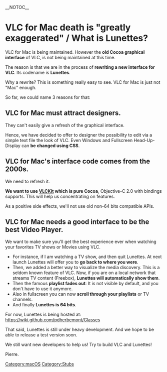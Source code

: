 __NOTOC__
= VLC for Mac death is "greatly exaggerated" / What is Lunettes?  =
VLC for Mac is being maintained. However the '''old Cocoa graphical interface''' of VLC, is not being maintained at this time. 

The reason is that we are in the process of '''rewriting a new interface for VLC'''. Its codename is '''Lunettes'''. 

Why a rewrite? This is something really easy to see. VLC for Mac is just not "Mac" enough. 

So far, we could name 3 reasons for that: 

== VLC for Mac must attract designers. ==
They can't easily give a refresh of the graphical interface. 

Hence, we have decided to offer to designer the possibility to edit via a simple text file the look of VLC. Even Windows and Fullscreen Head-Up-Display can '''be changed using CSS'''. 

== VLC for Mac's interface code comes from the 2000s. ==
We need to refresh it. 

'''We want to use [[VLCKit]] which is pure Cocoa''', Objective-C 2.0 with bindings supports. This will help us concentrating on features. 

As a positive side effects, we'll not use old non-64 bits compatible APIs. 

== VLC for Mac needs a good interface to be the best Video Player. ==
We want to make sure you'll get the best experience ever when watching your favorites TV shows or Movies using VLC. 

* For instance, if I am watching a TV show, and then quit Lunettes. At next launch Lunettes will offer you to '''go back to where you were'''.
* Then, we added a better way to visualize the media discovery. This is a seldom known feature of VLC. Now, if you are on a local network that streams TV content (Freebox), '''Lunettes will automatically show them'''.
* Then the famous '''playlist fades out''': It is not visible by default, and you don't have to use it anymore.
* Also in fullscreen you can now '''scroll through your playlists''' or TV channels.
* And finally '''Lunettes is 64 bits'''.


For now, Lunettes is being hosted at: https://wiki.github.com/pdherbemont/Glasses 

That said, Lunettes is still under heavy development. And we hope to be able to release a test version soon.

We still want new developers to help us! Try to build VLC and Lunettes! 

Pierre.

[[Category:macOS]]
[[Category:Stubs]]